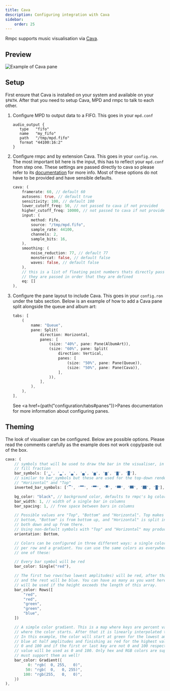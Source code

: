 ```yaml
---
title: Cava
description: Configuring integration with Cava
sidebar:
    order: 25
---
```



Rmpc supports music visualisation via [Cava](https://github.com/karlstav/cava).

## Preview

<Image src={example_cava} width={900} alt="Example of Cava pane" />

## Setup

First ensure that Cava is installed on your system and available on your `$PATH`.
After that you need to setup Cava, MPD and rmpc to talk to each other.

<Steps>

1.  Configure MPD to output data to a FIFO. This goes in your `mpd.conf`

    ```
    audio_output {
       type   "fifo"
       name   "my_fifo"
       path   "/tmp/mpd.fifo"
       format "44100:16:2"
    }
    ```

2.  Configure rmpc and by extension Cava. This goes in your `config.ron`. The most important bit here is
    the input, this has to reflect your `mpd.conf` from step one. These settings are passed directly to cava
    so please refer to its [documentation](https://github.com/karlstav/cava/blob/master/example_files/config)
    for more info. Most of these options do not have to be provided and have sensible defaults.

    ```rust
    cava: (
        framerate: 60, // default 60
        autosens: true, // default true
        sensitivity: 100, // default 100
        lower_cutoff_freq: 50, // not passed to cava if not provided
        higher_cutoff_freq: 10000, // not passed to cava if not provided
        input: (
            method: Fifo,
            source: "/tmp/mpd.fifo",
            sample_rate: 44100,
            channels: 2,
            sample_bits: 16,
        ),
        smoothing: (
            noise_reduction: 77, // default 77
            monstercat: false, // default false
            waves: false, // default false
        ),
        // this is a list of floating point numbers thats directly passed to cava
        // they are passed in order that they are defined
        eq: []
    ),
    ```

3.  Configure the pane layout to include Cava. This goes in your `config.ron` under the tabs section. Below is
    an example of how to add a Cava pane split alongside the queue and album art: 

    ```rust
    tabs: [
        (
            name: "Queue",
            pane: Split(
                direction: Horizontal,
                panes: [
                    (size: "40%", pane: Pane(AlbumArt)),
                    (size: "60%", pane: Split(
                        direction: Vertical,
                        panes: [
                            (size: "50%", pane: Pane(Queue)),
                            (size: "50%", pane: Pane(Cava)),
                        ],
                    )),
                ],
            ),
        ),
    ],
    ```
    See <a href={path("configuration/tabs#panes")}>Panes documentation</a> for more information about configuring panes.

</Steps>

## Theming

The look of visualiser can be configured. Below are possible options. Please read the comments
carefully as the example does not work copy/paste out of the box.

```rust
cava: (
    // symbols that will be used to draw the bar in the visualiser, in ascending order of
    // fill fraction
    bar_symbols: ['▁', '▂', '▃', '▄', '▅', '▆', '▇', '█'],
    // similar to bar_symbols but these are used for the top-down rendering, meaning for orientation
    // "Horizontal" and "Top"
    inverted_bar_symbols: ['▔', '🮂', '🮃', '▀', '🮄', '🮅', '🮆', '█'],

    bg_color: "black", // background color, defaults to rmpc's bg color if not provided
    bar_width: 1, // width of a single bar in columns
    bar_spacing: 1, // free space between bars in columns

    // Possible values are "Top", "Bottom" and "Horizontal". Top makes the bars go from top to
    // bottom, "Bottom" is from bottom up, and "Horizontal" is split in the middle with bars going
    // both down and up from there.
    // Using non-default symbols with "Top" and "Horizontal" may produce undesired output.
    orientation: Bottom,

    // Colors can be configured in three different ways: a single color, different colors
    // per row and a gradient. You can use the same colors as everywhere else. Only specify
    // one of these:

    // Every bar symbol will be red
    bar_color: Single("red"),

    // The first two rows(two lowest amplitudes) will be red, after that two green rows
    // and the rest will be blue. You can have as many as you want here. The last value
    // will be used if the height exceeds the length of this array.
    bar_color: Rows([
        "red",
        "red",
        "green",
        "green",
        "blue",
    ])

    // A simple color gradient. This is a map where keys are percent values of the height
    // where the color starts. After that it is linearly interpolated towards the next value.
    // In this example, the color will start at green for the lowest amplitudes, go towards
    // blue at half amplitudes and finishing as red for the highest values. Keys must be between
    // 0 and 100 and if the first or last key are not 0 and 100 respectively, the lowest and highest
    // value will be used as 0 and 100. Only hex and RGB colors are supported here and your terminal
    // must support them as well!
    bar_color: Gradient({
          0: "rgb(  0, 255,   0)",
         50: "rgb(  0,   0, 255)",
        100: "rgb(255,   0,   0)",
    })
),
```
